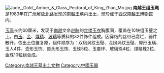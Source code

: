 {{unreferenced|time=2014-6-1}}
[[File:Jade,_Gold,_Amber_&_Glass_Pectoral_of_King_Zhao_Mo.jpg|right]]
'''南越王组玉珮'''是1983年在[[广州|广州]][[解放路_(广州市)|解放北路]]发现的[[南越王墓|南越王墓]]内出土，现珍藏于[[西汉南越王博物馆|西汉南越王博物馆]]内。

[[玉珮|玉珮]]长约60厘米，发现于[[南越国|南越]]文帝[[赵眜|赵眜]]的[[丝缕玉衣|丝缕玉衣]]胸腹间，覆盖在10块组玉璧之上。由[[玉|玉]]、[[金|金]]、[[煤精|煤精]]、[[玻璃|玻璃]]等质料的32件饰件组成。因穿结的丝带已腐烂，器件散开。依出土位置复原，组件顺序为：双凤涡纹玉璧、龙凤涡纹玉璧、犀形玉璜、玉人4件、壶形玉饰、兽头形玉饰、玉珠5粒、玉套环、玻璃珠4粒、煤精珠2粒、金珠10粒组合成。

{{南越国}}

[[Category:南越王墓出土文物|Category:南越王墓出土文物]]
[[Category:中國玉器|Category:中國玉器]]